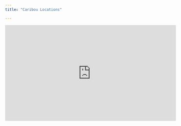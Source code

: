 ```yaml
---
title: "Caribou Locations"

---
```


<iframe width="560" height="315" src="https://www.youtube.com/embed/7G7SVODhVo4" title="YouTube video player" frameborder="0" allow="accelerometer; autoplay; clipboard-write; encrypted-media; gyroscope; picture-in-picture" allowfullscreen></iframe>
